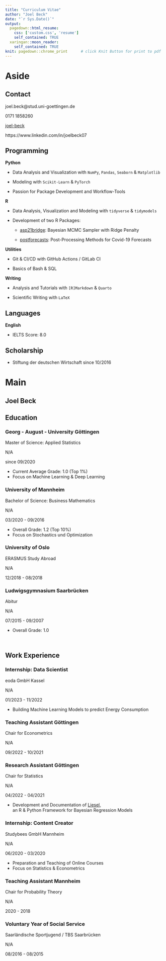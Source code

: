 ```yaml
---
title: "Curriculum Vitae"
author: "Joel Beck"
date: "`r Sys.Date()`"
output:
  pagedown::html_resume:
    css: ['custom.css', 'resume']
    self_contained: TRUE
  xaringan::moon_reader:
    self_contained: TRUE
knit: pagedown::chrome_print      # click Knit Button for print to pdf
---
```



Aside
================================================================================




Contact {#contact}
--------------------------------------------------------------------------------

<i class="fa fa-envelope"></i> joel.beck@stud.uni-goettingen.de

<i class="fas fa-phone"></i> 0171 1858260

<i class="fab fa-github"></i> [joel-beck](https://github.com/joel-beck)

<i class="fab fa-linkedin"></i> https://www.linkedin.com/in/joelbeck07


Programming {#programming}
-------------------------------------------------------------------

**Python**

  - Data Analysis and Visualization with `NumPy`, `Pandas`, `Seaborn` & `Matplotlib`

  - Modeling with `Scikit-Learn` & `PyTorch`
  
  - Passion for Package Development and Workflow-Tools


**R**

  - Data Analysis, Visualization and Modeling with `tidyverse` & `tidymodels`

  - Development of two R Packages:

      - [asp21bridge](https://github.com/joel-beck/asp21bridge): Bayesian MCMC Sampler with Ridge Penalty

      - [postforecasts](https://github.com/nikosbosse/post-processing-forecasts): Post-Processing Methods for Covid-19 Forecasts


**Utilities**

  - Git & CI/CD with GitHub Actions / GitLab CI

  - Basics of Bash & SQL



**Writing**

  - Analysis and Tutorials with `[R]Markdown` & `Quarto`

  - Scientific Writing with `LaTeX`



Languages {#language}
-------------------------------------------------------------------

**English**

  - IELTS Score: 8.0


Scholarship {#scholarship}
-------------------------------------------------------------------

  - Stiftung der deutschen Wirtschaft since 10/2016




Main
================================================================================




Joel Beck {#title}
---------------------------------------------------------------------------------




Education {data-icon=graduation-cap data-concise=true}
---------------------------------------------------------------------------------


### Georg - August - University Göttingen

Master of Science: Applied Statistics

N/A <!-- do not display location marker -->

since 09/2020

- Current Average Grade: 1.0 (Top 1%)
- Focus on Machine Learning & Deep Learning


### University of Mannheim

Bachelor of Science: Business Mathematics

N/A

03/2020 - 09/2016 <!-- timeline order from bottom to top -->

- Overall Grade: 1.2 (Top 10%)
- Focus on Stochastics und Optimization


### University of Oslo

ERASMUS Study Abroad

N/A

12/2018 - 08/2018


### Ludwigsgymnasium Saarbrücken

Abitur

N/A

07/2015 - 09/2007

- Overall Grade: 1.0


<br> <!-- vergrößert Abstand -->



Work Experience {data-icon=chalkboard-teacher}
---------------------------------------------------------------------------------

### Internship: Data Scientist

eoda GmbH Kassel

N/A

01/2023 - 11/2022

- Building Machine Learning Models to predict Energy Consumption


### Teaching Assistant Göttingen

Chair for Econometrics

N/A

09/2022 - 10/2021


### Research Assistant Göttingen

Chair for Statistics

N/A

04/2022 - 04/2021

- Development and Documentation of [Liesel](https://github.com/liesel-devs/liesel), \
an R & Python Framework for Bayesian Regression Models


### Internship: Content Creator

Studybees GmbH Mannheim

N/A

06/2020 - 03/2020

- Preparation and Teaching of Online Courses
- Focus on Statistics & Econometrics



### Teaching Assistant Mannheim

Chair for Probability Theory

N/A

2020 - 2018



### Voluntary Year of Social Service

Saarländische Sportjugend / TBS Saarbrücken

N/A

08/2016 - 08/2015

<br> <!-- verlängert blaue timeline -->
